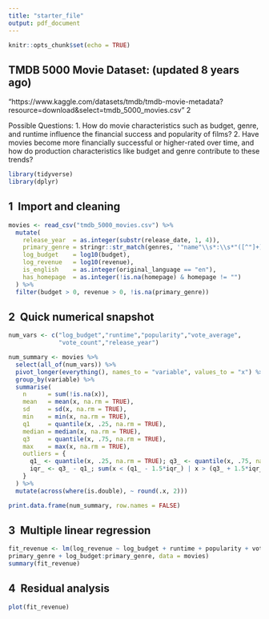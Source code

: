 ```yaml
---
title: "starter_file"
output: pdf_document
---
```


```r
knitr::opts_chunk$set(echo = TRUE)
```

## TMDB 5000 Movie Dataset: (updated 8 years ago) 

"https://www.kaggle.com/datasets/tmdb/tmdb-movie-metadata?resource=download&select=tmdb_5000_movies.csv" 2 

Possible Questions: 
1. How do movie characteristics such as budget, genre, and runtime influence the financial success and popularity of films? 
2. Have movies become more financially successful or higher-rated over time, and how do production characteristics like budget and genre contribute to these trends?

```r
library(tidyverse)
library(dplyr)
```

## 1  Import and cleaning

```r
movies <- read_csv("tmdb_5000_movies.csv") %>%
  mutate(
    release_year  = as.integer(substr(release_date, 1, 4)),
    primary_genre = stringr::str_match(genres, '"name"\\s*:\\s*"([^"]+)"')[,2],
    log_budget    = log10(budget),
    log_revenue   = log10(revenue),
    is_english    = as.integer(original_language == "en"),       
    has_homepage  = as.integer(!is.na(homepage) & homepage != "")
  ) %>%
  filter(budget > 0, revenue > 0, !is.na(primary_genre))
```

## 2  Quick numerical snapshot

```r
num_vars <- c("log_budget","runtime","popularity","vote_average",
              "vote_count","release_year")

num_summary <- movies %>%
  select(all_of(num_vars)) %>%
  pivot_longer(everything(), names_to = "variable", values_to = "x") %>%
  group_by(variable) %>%
  summarise(
    n      = sum(!is.na(x)),
    mean   = mean(x, na.rm = TRUE),
    sd     = sd(x, na.rm = TRUE),
    min    = min(x, na.rm = TRUE),
    q1     = quantile(x, .25, na.rm = TRUE),
    median = median(x, na.rm = TRUE),
    q3     = quantile(x, .75, na.rm = TRUE),
    max    = max(x, na.rm = TRUE),
    outliers = {
      q1_ <- quantile(x, .25, na.rm = TRUE); q3_ <- quantile(x, .75, na.rm = TRUE)
      iqr_ <- q3_ - q1_; sum(x < (q1_ - 1.5*iqr_) | x > (q3_ + 1.5*iqr_), na.rm = TRUE)
    }
  ) %>%
  mutate(across(where(is.double), ~ round(.x, 2)))

print.data.frame(num_summary, row.names = FALSE)
```

## 3  Multiple linear regression

```r
fit_revenue <- lm(log_revenue ~ log_budget + runtime + popularity + vote_average + vote_count + release_year + is_english + has_homepage +
primary_genre + log_budget:primary_genre, data = movies)
summary(fit_revenue)
```

## 4  Residual analysis

```r
plot(fit_revenue)
```
